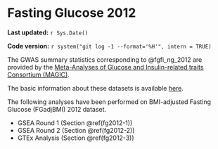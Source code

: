 # Fasting Glucose 2012 {#fg2012}

**Last updated:** `r Sys.Date()`

**Code version:** `r system("git log -1 --format='%H'", intern = TRUE)`

The GWAS summary statistics corresponding to @fgfi_ng_2012 are provided by the [Meta-Analyses of Glucose and Insulin-related traits Consortium (MAGIC)](http://www.magicinvestigators.org/downloads/).

The basic information about these datasets is available [here](ftp://ftp.sanger.ac.uk/pub/magic/MAGIC_Manning_et_al_README.pdf).  

The following analyses have been performed on BMI-adjusted Fasting Glucose (FGadjBMI) 2012 dataset.

- GSEA Round 1 (Section \@ref(fg2012-1))
- GSEA Round 2 (Section \@ref(fg2012-2))
- GTEx Analysis (Section \@ref(fg2012-3))
